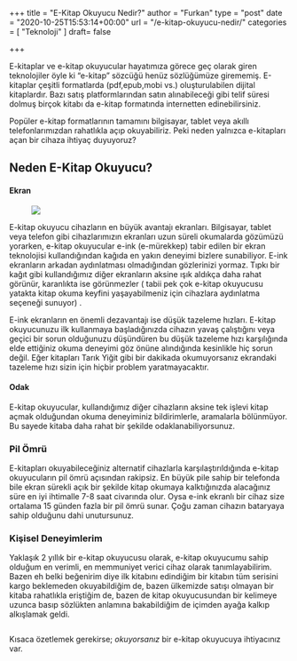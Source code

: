 +++
title = "E-Kitap Okuyucu Nedir?"
author = "Furkan"
type = "post"
date = "2020-10-25T15:53:14+00:00"
url = "/e-kitap-okuyucu-nedir/"
categories = [ "Teknoloji" ]
draft= false

+++

E-kitaplar ve e-kitap okuyucular hayatımıza görece geç olarak giren teknolojiler öyle ki &#8220;e-kitap&#8221; sözcüğü henüz sözlüğümüze girememiş. E-kitaplar çeşitli formatlarda (pdf,epub,mobi vs.) oluşturulabilen dijital kitaplardır. Bazı satış platformlarından satın alınabileceği gibi telif süresi dolmuş birçok kitabı da e-kitap formatında internetten edinebilirsiniz.

Popüler e-kitap formatlarının tamamını bilgisayar, tablet veya akıllı telefonlarımızdan rahatlıkla açıp okuyabiliriz. Peki neden yalnızca e-kitapları açan bir cihaza ihtiyaç duyuyoruz?

## Neden E-Kitap Okuyucu?

#### Ekran

<figure><img src='/post/e-kitap-okuyucu-nedir/e-kitap-vs-duz-kitap.jpg'>
 </figure>

E-kitap okuyucu cihazların en büyük avantajı ekranları. Bilgisayar, tablet veya telefon gibi cihazlarımızın ekranları uzun süreli okumalarda gözümüzü yorarken, e-kitap okuyucular e-ink (e-mürekkep) tabir edilen bir ekran teknolojisi kullandığından kağıda en yakın deneyimi bizlere sunabiliyor. E-ink ekranların arkadan aydınlatması olmadığından gözlerinizi yormaz. Tıpkı bir kağıt gibi kullandığımız diğer ekranların aksine ışık aldıkça daha rahat görünür, karanlıkta ise görünmezler ( tabii pek çok e-kitap okuyucusu yatakta kitap okuma keyfini yaşayabilmeniz için cihazlara aydınlatma seçeneği sunuyor) .

E-ink ekranların en önemli dezavantajı ise düşük tazeleme hızları. E-kitap okuyucunuzu ilk kullanmaya başladığınızda cihazın yavaş çalıştığını veya geçici bir sorun olduğunuzu düşündüren bu düşük tazeleme hızı karşılığında elde ettiğiniz okuma deneyimi göz önüne alındığında kesinlikle hiç sorun değil. Eğer kitapları Tarık Yiğit gibi bir dakikada okumuyorsanız ekrandaki tazeleme hızı sizin için hiçbir problem yaratmayacaktır.<figure class="wp-block-embed-youtube wp-block-embed is-type-video is-provider-youtube wp-embed-aspect-16-9 wp-has-aspect-ratio">

<div class="wp-block-embed__wrapper">
</div></figure>

#### Odak

E-kitap okuyucular, kullandığımız diğer cihazların aksine tek işlevi kitap açmak olduğundan okuma deneyiminiz bildirimlerle, aramalarla bölünmüyor. Bu sayede kitaba daha rahat bir şekilde odaklanabiliyorsunuz.

### Pil Ömrü

E-kitapları okuyabileceğiniz alternatif cihazlarla karşılaştırıldığında e-kitap okuyucuların pil ömrü açısından rakipsiz. En büyük pile sahip bir telefonda bile ekran sürekli açık bir şekilde kitap okumaya kalktığınızda alacağınız süre en iyi ihtimalle 7-8 saat civarında olur. Oysa e-ink ekranlı bir cihaz size ortalama 15 günden fazla bir pil ömrü sunar. Çoğu zaman cihazın bataryaya sahip olduğunu dahi unutursunuz.

### Kişisel Deneyimlerim

Yaklaşık 2 yıllık bir e-kitap okuyucusu olarak, e-kitap okuyucumu sahip olduğum en verimli, en memmuniyet verici cihaz olarak tanımlayabilirim. Bazen eh belki beğenirim diye ilk kitabını edindiğim bir kitabın tüm serisini kargo beklemeden okuyabildiğim de, bazen ülkemizde satışı olmayan bir kitaba rahatlıkla eriştiğim de, bazen de kitap okuyucusundan bir kelimeye uzunca basıp sözlükten anlamına bakabildiğim de içimden ayağa kalkıp alkışlamak geldi.

<div class="wp-block-image">
  <figure class="aligncenter size-large"><img src="https://media.giphy.com/media/3oriOeLr89L2w3vvOM/giphy.gif" alt="" /></figure>
</div>

Kısaca özetlemek gerekirse; _okuyorsanız_ bir e-kitap okuyucuya ihtiyacınız var.
